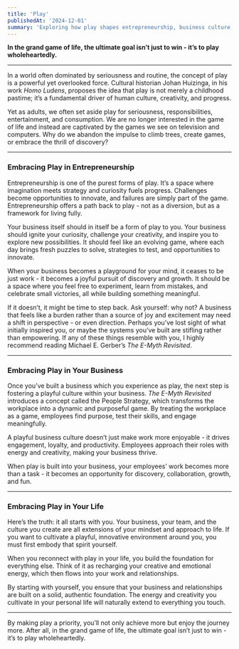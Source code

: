 ```yaml
---
title: 'Play'
publishedAt: '2024-12-01'
summary: 'Exploring how play shapes entrepreneurship, business culture, and personal life'
---
```


**In the grand game of life, the ultimate goal isn’t just to win - it’s to play wholeheartedly.**

---

In a world often dominated by seriousness and routine, the concept of play is a powerful yet overlooked force. Cultural historian Johan Huizinga, in his work *Homo Ludens*, proposes the idea that play is not merely a childhood pastime; it’s a fundamental driver of human culture, creativity, and progress. 

Yet as adults, we often set aside play for seriousness, responsibilities, entertainment, and consumption. We are no longer interested in the game of life and instead are captivated by the games we see on television and computers. Why do we abandon the impulse to climb trees, create games, or embrace the thrill of discovery?

---

### Embracing Play in Entrepreneurship

Entrepreneurship is one of the purest forms of play. It’s a space where imagination meets strategy and curiosity fuels progress. Challenges become opportunities to innovate, and failures are simply part of the game. Entrepreneurship offers a path back to play - not as a diversion, but as a framework for living fully. 

Your business itself should in itself be a form of play to you. Your business should ignite your curiosity, challenge your creativity, and inspire you to explore new possibilities. It should feel like an evolving game, where each day brings fresh puzzles to solve, strategies to test, and opportunities to innovate.

When your business becomes a playground for your mind, it ceases to be just work - it becomes a joyful pursuit of discovery and growth. It should be a space where you feel free to experiment, learn from mistakes, and celebrate small victories, all while building something meaningful.

If it doesn’t, it might be time to step back. Ask yourself: why not? A business that feels like a burden rather than a source of joy and excitement may need a shift in perspective - or even direction. Perhaps you’ve lost sight of what initially inspired you, or maybe the systems you’ve built are stifling rather than empowering. If any of these things resemble with you, I highly recommend reading Michael E. Gerber’s *The E-Myth Revisited*.

---

### Embracing Play in Your Business

Once you’ve built a business which you experience as play, the next step is fostering a playful culture within your business. *The E-Myth Revisited* introduces a concept called the People Strategy, which transforms the workplace into a dynamic and purposeful game. By treating the workplace as a game, employees find purpose, test their skills, and engage meaningfully.

A playful business culture doesn’t just make work more enjoyable - it drives engagement, loyalty, and productivity. Employees approach their roles with energy and creativity, making your business thrive.

When play is built into your business, your employees’ work becomes more than a task - it becomes an opportunity for discovery, collaboration, growth, and fun.

---

### Embracing Play in Your Life

Here’s the truth: it all starts with you. Your business, your team, and the culture you create are all extensions of your mindset and approach to life. If you want to cultivate a playful, innovative environment around you, you must first embody that spirit yourself.

When you reconnect with play in your life, you build the foundation for everything else. Think of it as recharging your creative and emotional energy, which then flows into your work and relationships.

By starting with yourself, you ensure that your business and relationships are built on a solid, authentic foundation. The energy and creativity you cultivate in your personal life will naturally extend to everything you touch.

---

By making play a priority, you’ll not only achieve more but enjoy the journey more. After all, in the grand game of life, the ultimate goal isn’t just to win - it’s to play wholeheartedly.

